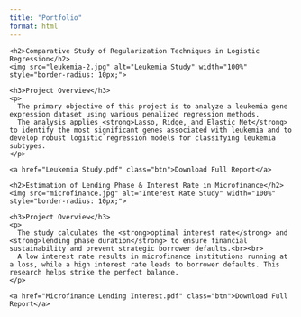 ```yaml
---
title: "Portfolio"
format: html
---
```



<!-- Portfolio Container for Side-by-Side Layout -->
<div class="portfolio-container">

  <!-- Leukemia Gene Expression Classification -->
  <div class="project-card">
    <h2>Comparative Study of Regularization Techniques in Logistic Regression</h2>
    <img src="leukemia-2.jpg" alt="Leukemia Study" width="100%" style="border-radius: 10px;">

    <h3>Project Overview</h3>
    <p>
      The primary objective of this project is to analyze a leukemia gene expression dataset using various penalized regression methods. 
      The analysis applies <strong>Lasso, Ridge, and Elastic Net</strong> to identify the most significant genes associated with leukemia and to develop robust logistic regression models for classifying leukemia subtypes.
    </p>

    <a href="Leukemia Study.pdf" class="btn">Download Full Report</a>
  </div>

  <!-- Microfinance Interest Rate Study -->
  <div class="project-card">
    <h2>Estimation of Lending Phase & Interest Rate in Microfinance</h2>
    <img src="microfinance.jpg" alt="Interest Rate Study" width="100%" style="border-radius: 10px;">

    <h3>Project Overview</h3>
    <p>
      The study calculates the <strong>optimal interest rate</strong> and <strong>lending phase duration</strong> to ensure financial sustainability and prevent strategic borrower defaults.<br><br>
      A low interest rate results in microfinance institutions running at a loss, while a high interest rate leads to borrower defaults. This research helps strike the perfect balance.
    </p>

    <a href="Microfinance Lending Interest.pdf" class="btn">Download Full Report</a>
  </div>

</div>

